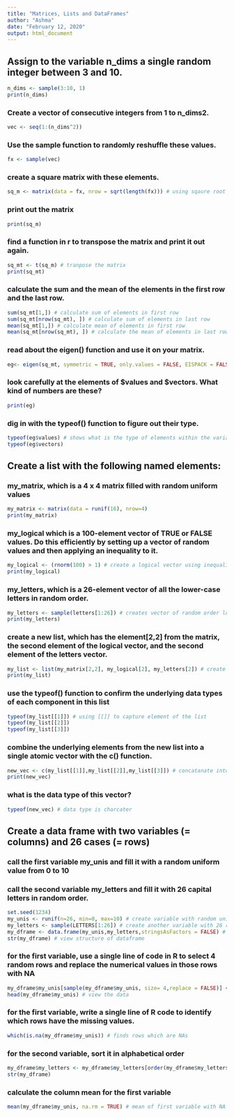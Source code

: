 ```yaml
---
title: "Matrices, Lists and DataFrames"
author: "Ashma"
date: "February 12, 2020"
output: html_document
---
```



## Assign to the variable n_dims a single random integer between 3 and 10.

```r
n_dims <- sample(3:10, 1)
print(n_dims)
```

### Create a vector of consecutive integers from 1 to n_dims2.

```r
vec <- seq(1:(n_dims^2))
```

### Use the sample function to randomly reshuffle these values.

```r
fx <- sample(vec)
```

### create a square matrix with these elements.

```r
sq_m <- matrix(data = fx, nrow = sqrt(length(fx))) # using sqaure root of the length of vector for nrow
```

### print out the matrix

```r
print(sq_m)
```

### find a function in r to transpose the matrix and print it out again.

```r
sq_mt <- t(sq_m) # tranpose the matrix
print(sq_mt) 
```

### calculate the sum and the mean of the elements in the first row and the last row.

```r
sum(sq_mt[1,]) # calculate sum of elements in first row
sum(sq_mt[nrow(sq_mt), ]) # calculate sum of elements in last row
mean(sq_mt[1,]) # calculate mean of elements in first row
mean(sq_mt[nrow(sq_mt), ]) # calculate the mean of elements in last row
```

### read about the eigen() function and use it on your matrix.

```r
eg<- eigen(sq_mt, symmetric = TRUE, only.values = FALSE, EISPACK = FALSE) # calculates eigenvalues and eigenvectors of matrix
```

### look carefully at the elements of $values and $vectors. What kind of numbers are these?

```r
print(eg)
```

### dig in with the typeof() function to figure out their type.

```r
typeof(eg$values) # shows what is the type of elements within the variable
typeof(eg$vectors)
```

## Create a list with the following named elements:

### my_matrix, which is a 4 x 4 matrix filled with random uniform values

```r
my_matrix <- matrix(data = runif(16), nrow=4)
print(my_matrix)
```

### my_logical which is a 100-element vector of TRUE or FALSE values. Do this efficiently by setting up a vector of random values and then applying an inequality to it.

```r
my_logical <- (rnorm(100) > 1) # create a logical vector using inequality
print(my_logical)
```

### my_letters, which is a 26-element vector of all the lower-case letters in random order.

```r
my_letters <- sample(letters[1:26]) # creates vector of random order lower case letters.
print(my_letters)
```

### create a new list, which has the element[2,2] from the matrix, the second element of the logical vector, and the second element of the letters vector.

```r
my_list <- list(my_matrix[2,2], my_logical[2], my_letters[2]) # create a list 
print(my_list)
```

### use the typeof() function to confirm the underlying data types of each component in this list

```r
typeof(my_list[[1]]) # using [[]] to capture element of the list
typeof(my_list[[2]])
typeof(my_list[[3]])
```

### combine the underlying elements from the new list into a single atomic vector with the c() function.

```r
new_vec <- c(my_list[[1]],my_list[[2]],my_list[[3]]) # concatanate into a vector
print(new_vec)
```

### what is the data type of this vector?

```r
typeof(new_vec) # data type is charcater
```

## Create a data frame with two variables (= columns) and 26 cases (= rows)

### call the first variable my_unis and fill it with a random uniform value from 0 to 10
### call the second variable my_letters and fill it with 26 capital letters in random order.

```r
set.seed(1234)
my_unis <- runif(n=26, min=0, max=10) # create variable with random unifrom values from 0 to 10
my_letters <- sample(LETTERS[1:26]) # create another variable with 26 random order capital letters
my_dframe <- data.frame(my_unis,my_letters,stringsAsFactors = FALSE) # create dataframe
str(my_dframe) # view structure of dataframe
```

### for the first variable, use a single line of code in R to select 4 random rows and replace the numerical values in those rows with NA

```r
my_dframe$my_unis[sample(my_dframe$my_unis, size= 4,replace = FALSE)] <- NA # replacing values in 4 rows of my_unis with NA
head(my_dframe$my_unis) # view the data
```

### for the first variable, write a single line of R code to identify which rows have the missing values.

```r
which(is.na(my_dframe$my_unis)) # finds rows which are NAs
```

### for the second variable, sort it in alphabetical order

```r
my_dframe$my_letters <- my_dframe$my_letters[order(my_dframe$my_letters)] # sorting in alphabetical order
str(my_dframe)
```

### calculate the column mean for the first variable

```r
mean(my_dframe$my_unis, na.rm = TRUE) # mean of first variable with NA
```
